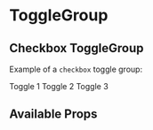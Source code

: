 

<Meta title="Components/ToggleGroup/Intro" component={ToggleGroup} />

# ToggleGroup

## Checkbox ToggleGroup

Example of a `checkbox` toggle group:

<Canvas>
  <ToggleGroup type='checkbox' name='toggles'>
    <Toggle name='toggles' id='id-1' value='1'>Toggle 1</Toggle>
    <Toggle name='toggles' id='id-2' value='2'>Toggle 2</Toggle>
    <Toggle name='toggles' id='id-3' value='3'>Toggle 3</Toggle>
  </ToggleGroup>
</Canvas>

## Available Props

<ArgsTable />
